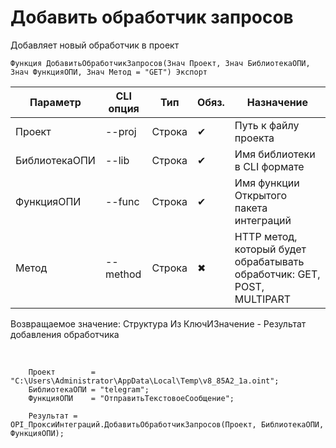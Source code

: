 ﻿---
sidebar_position: 1
---


# Добавить обработчик запросов
 Добавляет новый обработчик в проект



`Функция ДобавитьОбработчикЗапросов(Знач Проект, Знач БиблиотекаОПИ, Знач ФункцияОПИ, Знач Метод = "GET") Экспорт`

  | Параметр | CLI опция | Тип | Обяз. | Назначение |
  |-|-|-|-|-|
  | Проект | --proj | Строка | &#x2714; | Путь к файлу проекта |
  | БиблиотекаОПИ | --lib | Строка | &#x2714; | Имя библиотеки в CLI формате |
  | ФункцияОПИ | --func | Строка | &#x2714; | Имя функции Открытого пакета интеграций |
  | Метод | --method | Строка | &#x2716; | HTTP метод, который будет обрабатывать обработчик: GET, POST, MULTIPART |

  
  Возвращаемое значение:   Структура Из КлючИЗначение - Результат добавления обработчика

<br/>




```bsl title="Пример использования для 1С:Предприятие/OneScript"
    Проект        = "C:\Users\Administrator\AppData\Local\Temp\v8_85A2_1a.oint";
    БиблиотекаОПИ = "telegram";
    ФункцияОПИ    = "ОтправитьТекстовоеСообщение";

    Результат = OPI_ПроксиИнтеграций.ДобавитьОбработчикЗапросов(Проект, БиблиотекаОПИ, ФункцияОПИ);
```
    




